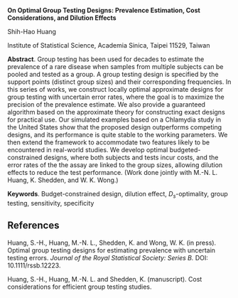 <span>**On Optimal Group Testing Designs: Prevalence Estimation, Cost
Considerations, and Dilution Effects**</span>

Shih-Hao Huang

Institute of Statistical Science, Academia Sinica, Taipei 11529, Taiwan

<span>**Abstract**</span>. Group testing has been used for decades to
estimate the prevalence of a rare disease when samples from multiple
subjects can be pooled and tested as a group. A group testing design is
specified by the support points (distinct group sizes) and their
corresponding frequencies. In this series of works, we construct locally
optimal approximate designs for group testing with uncertain error
rates, where the goal is to maximize the precision of the prevalence
estimate. We also provide a guaranteed algorithm based on the
approximate theory for constructing exact designs for practical use. Our
simulated examples based on a Chlamydia study in the United States show
that the proposed design outperforms competing designs, and its
performance is quite stable to the working parameters. We then extend
the framework to accommodate two features likely to be encountered in
real-world studies. We develop optimal budgeted-constrained designs,
where both subjects and tests incur costs, and the error rates of the
the assay are linked to the group sizes, allowing dilution effects to
reduce the test performance. (Work done jointly with M.-N. L. Huang, K.
Shedden, and W. K. Wong.)

<span>**Keywords**</span>. Budget-constrained design, dilution effect,
$D_s$-optimality, group testing, sensitivity, specificity

References {#references .unnumbered}
----------

Huang, S.-H., Huang, M.-N. L., Shedden, K. and Wong, W. K. (in press).
Optimal group testing designs for estimating prevalence with uncertain
testing errors. *Journal of the Royal Statistical Society: Series B.*
DOI: 10.1111/rssb.12223.

Huang, S.-H., Huang, M.-N. L. and Shedden, K. (manuscript). Cost
considerations for efficient group testing studies.
